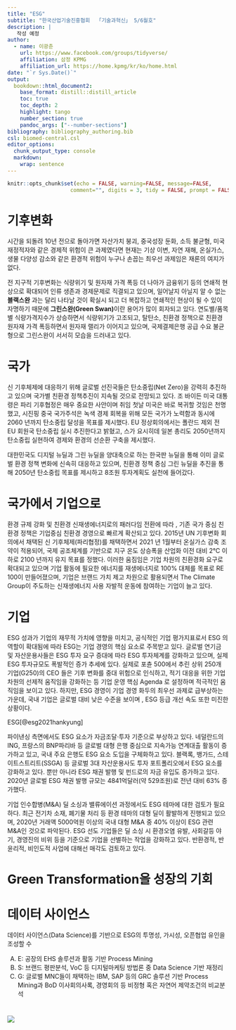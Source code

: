 ```yaml
---
title: "ESG"
subtitle: "한국산업기술진흥협회  「기술과혁신」 5/6월호"
description: | 
   작성 예정
author:
  - name: 이광춘
    url: https://www.facebook.com/groups/tidyverse/
    affiliation: 삼정 KPMG
    affiliation_url: https://home.kpmg/kr/ko/home.html
date: "`r Sys.Date()`"
output: 
  bookdown::html_document2:
    base_format: distill::distill_article
    toc: true
    toc_depth: 2
    highlight: tango
    number_section: true
    pandoc_args: ["--number-sections"]
bibliography: bibliography_authoring.bib
csl: biomed-central.csl
editor_options: 
  chunk_output_type: console
  markdown: 
    wrap: sentence
---
```


```r
knitr::opts_chunk$set(echo = FALSE, warning=FALSE, message=FALSE,
                    comment="", digits = 3, tidy = FALSE, prompt = FALSE, fig.align = 'center')
```

# 기후변화

시간을 되돌려 10년 전으로 돌아가면 자산가치 붕괴, 중국성장 둔화, 소득 불균형, 미국 재정적자와 같은 경제적 위험이 큰 과제였다면 현재는 기상 이변, 자연 재해, 온실가스, 생물 다양성 감소와 같은 환경적 위험이 누구나 손꼽는 최우선 과제임은 재론의 여지가 없다.


전 지구적 기후변화는 식량위기 및 원자재 가격 폭등 더 나아가 금융위기 등의 연쇄적 현상으로 확대되어 인류 생존과 경제문제로 직결되고 있으며, 일어날지 아닐지 알 수 없는 **블랙스완** 과는 달리 나타날 것이 확실시 되고 더 복잡하고 연쇄적인 현상이 될 수 있이 자명하기 때문에 **그린스완(Green Swan)**이란 용어가 많이 회자되고 있다. 연도별/품목별 식량가격지수가 상승하면서 식량위기가 고조되고, 탈탄소, 친환경 정책으로 친환경 원자재 가격 폭등하면서 원자재 랠리가 이어지고 있으며, 국제결제은행 공급 수요 불균형으로 그린스완이 서서히 모습을 드러내고 있다.

# 국가

신 기후체제에 대응하기 위해 글로벌 선진국들은 탄소중립(Net Zero)을 강력히 추진하고 있으며 국가별 친환경 정책추진이 지속될 것으로 전망되고 있다. 조 바이든 미국 대통령은 파리 기후협정은 매우 중요한 사안이며 취임 첫날 미국은 바로
복귀할 것임은 천명했고, 시진핑 중국 국가주석은 녹색 경제 회복을 위해 모든 국가가 노력함과 동시에 2060 년까지 탄소중립
달성을 목표를 제시했다. EU 정상회의에서는 폴란드 제외 전 EU 회원국 탄소중립 실시 추진한다고 밝혔고, 스가 요시히데 일본 총리도 2050년까지 탄소중립 실현하여 경제와 환경의 선순환 구축을 제시했다.

대한민국도 디지털 뉴딜과 그린 뉴딜을 양대축으로 하는 한국판 뉴딜을 통해 이미 글로벌 환경 정책 변화에 신속히 대응하고 있으며, 친환경 정책 중심 그린 뉴딜을 추진을 통해 2050년 탄소중립 목표를 제시하고 8조원 투자계획도 실천에 들어갔다.

# 국가에서 기업으로

환경 규제 강화 및 친환경 신재생에너지로의 패러다임 전환에 따라 , 기존 국가 중심 친환경 정책은 기업중심 친환경 경영으로 빠르게 확산되고 있다. 2015년 UN 기후변화 회의에서 채택된 신 기후체제(파리협정)를 채택하면서 2021 년 1월부터 온실가스 감축 조약이 적용되어, 국제 공조체계를 기반으로 지구 온도 상승폭을 산업화 이전 대비 2℃ 이하로 2100 년까지 유지 목표를 정했다.
이러한 움짐임은 기업 차원의 친환경화 요구로 확대되고 있으며 기업 활동에 필요한 에너지를 재생에너지로 100% 대체를
목표로 RE 100이 만들어졌으며, 기업은 브랜드 가치 제고 차원으로 활용되면서 The Climate Group이 주도하는 신재생에너지 사용 자발적 운동에 참여하는 기업이 늘고 있다.

# 기업 

ESG 성과가 기업의 재무적 가치에 영향을 미치고, 공식적인 기업 평가지표로서 ESG 의 역할이 확대됨에 따라 ESG는 기업 경영의 핵심 요소로 주목받고 있다. 글로벌 연기금 및 자산운용사들은 ESG 투자 요구 증대에 따라 ESG 투자체계를 강화하고 있으며, 실제 ESG 투자규모도 폭발적인 증가 추세에 있다. 실제로 포츈 500에서 추린 상위 250개 기업(G250)의 CEO 들은 기후 변화를 중대 위험으로 인식하고, 적기 대응을 위한 기업 차원의 선제적 움직임을 강화하는 등 기업 운영 핵심 Agenda 로 설정하며 적극적인 움직임을 보이고 있다. 하지만, ESG 경영이 기업 경영 화두의 최우선 과제로 급부상하는 가운데, 국내 기업은 글로벌 대비 낮은 수준을 보이며 , ESG 등급 개선 속도 또한 미진한 상황이다.

ESG[@esg2021hankyung]

파이낸싱 측면에서도 ESG 요소가 자금조달·투자 기준으로 부상하고 있다. 네덜란드의 ING, 프랑스의 BNP파리바 등 글로벌 대형 은행 중심으로 지속가능 연계대출 활동이 증가하고 있고, 국내 주요 은행도 ESG 요소 도입을 구체화하고 있다. 블랙록, 뱅가드, 스테이트스트리트(SSGA) 등 글로벌 3대 자산운용사도 투자 포트폴리오에서 ESG 요소를 강화하고 있다. 뿐만 아니라 ESG 채권 발행 및 펀드로의 자금 유입도 증가하고 있다. 2020년 글로벌 ESG 채권 발행 규모는 4841억달러(약 529조원)로 전년 대비 63% 증가했다.

기업 인수합병(M&A) 딜 소싱과 밸류에이션 과정에서도 ESG 테마에 대한 검토가 필요하다. 최근 전기차 소재, 폐기물 처리 등 환경 테마의 대형 딜이 활발하게 진행되고 있으며, 2020년 거래액 5000억원 이상의 국내 대형 M&A 중 40% 이상이 ESG 관련 M&A인 것으로 파악된다. ESG 선도 기업들은 딜 소싱 시 환경오염 유발, 사회갈등 야기, 경영진의 비위 등을 기준으로 기업을 선별하는 작업을 강화하고 있다. 반환경적, 반윤리적, 비인도적 사업에 대해선 매각도 검토하고 있다.


# Green Transformation을 성장의 기회

# 데이터 사이언스

데이터 사이언스(Data Science)를 기반으로 ESG의 투명성, 가시성, 오픈협업 유인을 조성할 수


A.	E: 공장의 EHS 솔루션과 활동 기반 Process Mining
B.	S: 브랜드 평판분석, VoC 등 디지털마케팅 방법론 중 Data Science 기반 재정리
C.	G: 글로벌 MNC들이 채택하는 IBM, SAP 등의 GRC 솔루션 기반 Process Mining과 BoD 이사회의사록, 경영회의 등 비정형 혹은 자연어 제약조건의 비교분석


# 

![](fig/databricks-data-driven-approach.png)
